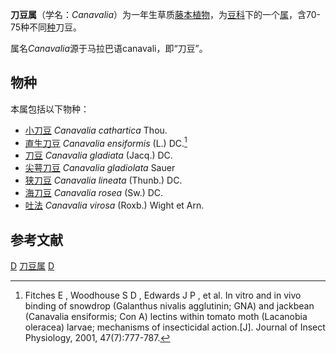 {{Automatic taxobox
| taxon = Canavalia
| image = Canavalia sericea.jpg
| image_caption = ''Canavalia sericea''
| authority = DC., 1826
| subdivision_ranks = 种
| subdivision = 见正文
| synonyms = 
* ''Canavaia'' <small>Adans.</small>
* ''Canavali'' <small>Adans.</small>
* ''Clementea'' <small>Cav.</small>
* ''Cryptophaseolus'' <small>Kuntze</small>
* ''Malocchia'' <small>Savi</small>
* ''Wenderothia'' <small>Schltdl.</small>
}}

'''刀豆属'''（学名：''Canavalia''）为一年生草质[[藤本植物|藤本植物]]，为[[豆科|豆科]]下的一个[[属_(生物)|属]]，含70-75种不同[[种|种]]刀豆。

属名''Canavalia''源于马拉巴语canavali，即“刀豆”。

==物种==
本属包括以下物种：
* [[小刀豆|小刀豆]] ''Canavalia cathartica'' Thou.
* [[直生刀豆|直生刀豆]] ''Canavalia ensiformis'' (L.) DC.<ref>Fitches E ,  Woodhouse S D ,  Edwards J P , et al. In vitro and in vivo binding of snowdrop (Galanthus nivalis agglutinin; GNA) and jackbean (Canavalia ensiformis; Con A) lectins within tomato moth (Lacanobia oleracea) larvae; mechanisms of insecticidal action.[J]. Journal of Insect Physiology, 2001, 47(7):777-787.</ref>
* [[刀豆|刀豆]] ''Canavalia gladiata'' (Jacq.) DC.
* [[尖萼刀豆|尖萼刀豆]] ''Canavalia gladiolata'' Sauer
* [[狭刀豆|狭刀豆]] ''Canavalia lineata'' (Thunb.) DC.
* [[海刀豆|海刀豆]] ''Canavalia rosea'' (Sw.) DC.
* [[吐法|吐法]] ''Canavalia virosa'' (Roxb.) Wight et Arn.

==参考文献==
{{reflist}}

{{Taxonbar|from=Q135529}}

[[Category:豆科|D]]
[[Category:刀豆属|]]
[[Category:_1826年描述的分类群|D]]